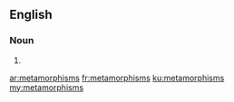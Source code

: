 ==English==

===Noun===
{{head|en|noun plural form}}

# {{plural of|metamorphism|lang=en}}

[[ar:metamorphisms]]
[[fr:metamorphisms]]
[[ku:metamorphisms]]
[[my:metamorphisms]]